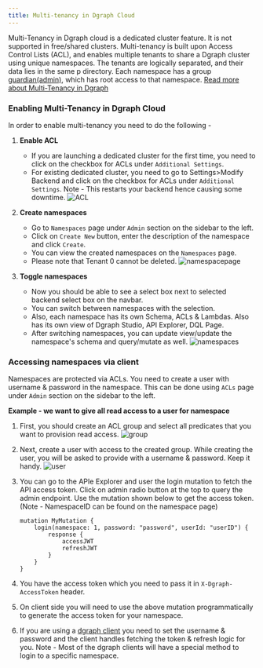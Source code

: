 ```yaml
---
title: Multi-tenancy in Dgraph Cloud
---
```


Multi-Tenancy in Dgraph cloud is a dedicated cluster feature. It is not
supported in free/shared clusters. Multi-tenancy is built upon Access Control
Lists (ACL), and enables multiple tenants to share a Dgraph cluster using unique
namespaces. The tenants are logically separated, and their data lies in the same
p directory. Each namespace has a group
[guardian(admin)](https://dgraph.io/docs/enterprise-features/multitenancy/#guardians-of-the-galaxy),
which has root access to that namespace.
[Read more about Multi-Tenancy in Dgraph](https://dgraph.io/docs/enterprise-features/multitenancy/)

### Enabling Multi-Tenancy in Dgraph Cloud

In order to enable multi-tenancy you need to do the following -

1. **Enable ACL**

   - If you are launching a dedicated cluster for the first time, you need to
     click on the checkbox for ACLs under `Additional Settings`.
   - For existing dedicated cluster, you need to go to Settings>Modify Backend
     and click on the checkbox for ACLs under `Additional Settings`. Note - This
     restarts your backend hence causing some downtime.
     ![ACL](/images/cloud/multitenancy/acl.png)

2. **Create namespaces**

   - Go to `Namespaces` page under `Admin` section on the sidebar to the left.
   - Click on `Create New` button, enter the description of the namespace and
     click `Create`.
   - You can view the created namespaces on the `Namespaces` page.
   - Please note that Tenant 0 cannot be deleted.
     ![namespacepage](/images/cloud/multitenancy/namespacepage.png)

3. **Toggle namespaces**
   - Now you should be able to see a select box next to selected backend select
     box on the navbar.
   - You can switch between namespaces with the selection.
   - Also, each namespace has its own Schema, ACLs & Lambdas. Also has its own
     view of Dgraph Studio, API Explorer, DQL Page.
   - After switching namespaces, you can update view/update the namespace's
     schema and query/mutate as well.
     ![namespaces](/images/cloud/multitenancy/namespaces.png)

### Accessing namespaces via client

Namespaces are protected via ACLs. You need to create a user with username &
password in the namespace. This can be done using `ACLs` page under `Admin`
section on the sidebar to the left.

**Example - we want to give all read access to a user for namespace**

1. First, you should create an ACL group and select all predicates that you want
   to provision read access. ![group](/images/cloud/multitenancy/group.png)
2. Next, create a user with access to the created group. While creating the
   user, you will be asked to provide with a username & password. Keep it handy.
   ![user](/images/cloud/multitenancy/user.png)
3. You can go to the APIe Explorer and user the login mutation to fetch the API
   access token. Click on admin radio button at the top to query the admin
   endpoint. Use the mutation shown below to get the access token. (Note -
   NamespaceID can be found on the namespace page)

   ```
   mutation MyMutation {
       login(namespace: 1, password: "password", userId: "userID") {
           response {
               accessJWT
               refreshJWT
           }
       }
   }

   ```

4. You have the access token which you need to pass it in `X-Dgraph-AccessToken`
   header.
5. On client side you will need to use the above mutation programmatically to
   generate the access token for your namespace.
6. If you are using a [dgraph client](./dql/clients) you need to set the
   username & password and the client handles fetching the token & refresh logic
   for you. Note - Most of the dgraph clients will have a special method to
   login to a specific namespace.

